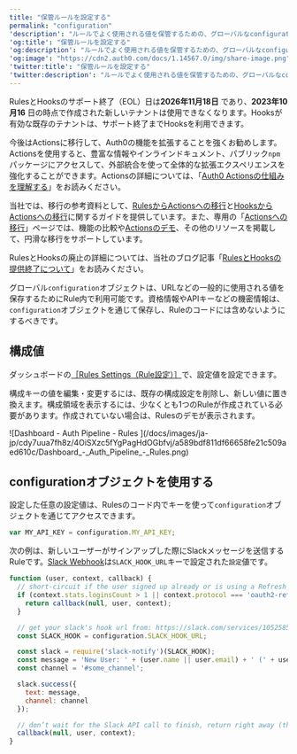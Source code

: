 ---
title: "保管ルールを設定する"
permalink: "configuration"
'description': "ルールでよく使用される値を保管するための、グローバルなconfigurationオブジェクトについて説明します。"
'og:title': "保管ルールを設定する"
'og:description': "ルールでよく使用される値を保管するための、グローバルなconfigurationオブジェクトについて説明します。"
'og:image': "https://cdn2.auth0.com/docs/1.14567.0/img/share-image.png"
'twitter:title': "保管ルールを設定する"
'twitter:description': "ルールでよく使用される値を保管するための、グローバルなconfigurationオブジェクトについて説明します。"
---

<Warning>

RulesとHooksのサポート終了（EOL）日は**2026年11月18日** であり、**2023年10月16** 日の時点で作成された新しいテナントは使用できなくなります。Hooksが有効な既存のテナントは、サポート終了までHooksを利用できます。

今後はActionsに移行して、Auth0の機能を拡張することを強くお勧めします。Actionsを使用すると、豊富な情報やインラインドキュメント、パブリック`npm`パッケージにアクセスして、外部統合を使って全体的な拡張エクスペリエンスを強化することができます。Actionsの詳細については、「[Auth0 Actionsの仕組みを理解する](/docs/ja-jp/customize/actions/actions-overview)」をお読みください。

当社では、移行の参考資料として、[RulesからActionsへの移行](/docs/ja-jp/customize/actions/migrate/migrate-from-rules-to-actions)と[HooksからActionsへの移行](/docs/ja-jp/customize/actions/migrate/migrate-from-hooks-to-actions)に関するガイドを提供しています。また、専用の「[Actionsへの移行](https://auth0.com/extensibility/movetoactions)」ページでは、機能の比較や[Actionsのデモ](https://www.youtube.com/watch?v=UesFSY1klrI)、その他のリソースを掲載して、円滑な移行をサポートしています。

RulesとHooksの廃止の詳細については、当社のブログ記事「[RulesとHooksの提供終了について](https://auth0.com/blog/preparing-for-rules-and-hooks-end-of-life/)」をお読みください。

</Warning>

グローバル`configuration`オブジェクトは、URLなどの一般的に使用される値を保存するためにRule内で利用可能です。資格情報やAPIキーなどの機密情報は、`configuration`オブジェクトを通じて保存し、Ruleのコードには含めないようにするべきです。

## 構成値

ダッシュボードの[［Rules Settings（Rule設定）］](https://manage.auth0.com/#/rules/)で、設定値を設定できます。

構成キーの値を編集・変更するには、既存の構成設定を削除し、新しい値に置き換えます。構成領域を表示するには、少なくとも1つのRuleが作成されている必要があります。作成されていない場合は、Rulesのデモが表示されます。

<Frame>![Dashboard - Auth Pipeline - Rules ](/docs/images/ja-jp/cdy7uua7fh8z/4OiSXzc5fYgPagHdOGbfvj/a589bdf811df66658fe21c509aed610c/Dashboard_-_Auth_Pipeline_-_Rules.png)</Frame>

## configurationオブジェクトを使用する

設定した任意の設定値は、Rulesのコード内でキーを使って`configuration`オブジェクトを通じてアクセスできます。

```javascript lines
var MY_API_KEY = configuration.MY_API_KEY;
```

次の例は、新しいユーザーがサインアップした際にSlackメッセージを送信するRuleです。[Slack Webhook](https://api.slack.com/incoming-webhooks)は`SLACK_HOOK_URL`キーで設定された`設定`値です。

```javascript lines
function (user, context, callback) {
  // short-circuit if the user signed up already or is using a Refresh Token
  if (context.stats.loginsCount > 1 || context.protocol === 'oauth2-refresh-token') {
    return callback(null, user, context);
  }

  // get your slack's hook url from: https://slack.com/services/10525858050
  const SLACK_HOOK = configuration.SLACK_HOOK_URL;

  const slack = require('slack-notify')(SLACK_HOOK);
  const message = 'New User: ' + (user.name || user.email) + ' (' + user.email + ')';
  const channel = '#some_channel';

  slack.success({
    text: message,
    channel: channel
  });

  // don’t wait for the Slack API call to finish, return right away (the request will continue on the sandbox)`
  callback(null, user, context);
}
```

